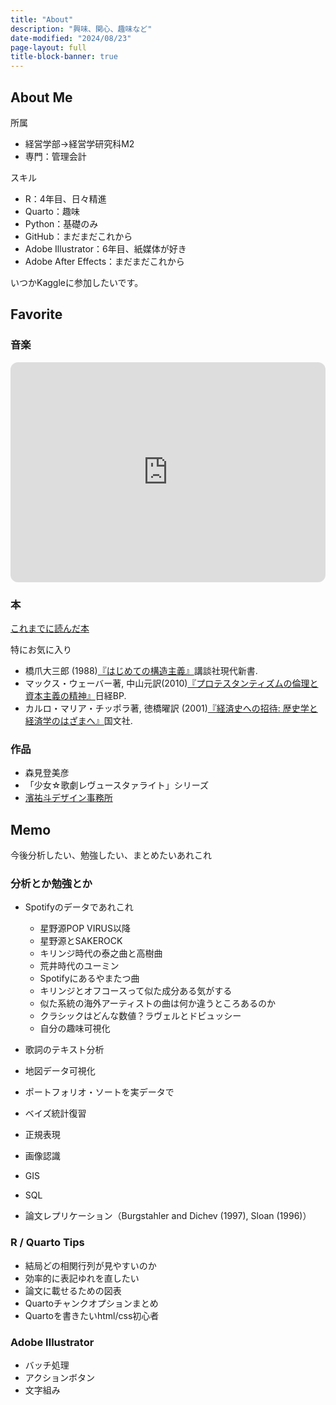 ```yaml
---
title: "About"
description: "興味、関心、趣味など"
date-modified: "2024/08/23"
page-layout: full
title-block-banner: true
---
```


## About Me

所属

- 経営学部→経営学研究科M2
- 専門：管理会計

スキル

- R：4年目、日々精進
- Quarto：趣味
- Python：基礎のみ
- GitHub：まだまだこれから
- Adobe Illustrator：6年目、紙媒体が好き
- Adobe After Effects：まだまだこれから

いつかKaggleに参加したいです。

## Favorite

### 音楽

<iframe style="border-radius:12px" src="https://open.spotify.com/embed/playlist/3PeN36P94esALkSaadtn2H?utm_source=generator&theme=0" width="100%" height="352" frameBorder="0" allowfullscreen="" allow="autoplay; clipboard-write; encrypted-media; fullscreen; picture-in-picture" loading="lazy"></iframe>


### 本

[これまでに読んだ本](https://bookmeter.com/users/466784)

特にお気に入り

- 橋爪大三郎 (1988)[『はじめての構造主義』](https://bookclub.kodansha.co.jp/product?item=0000146360)講談社現代新書.
- マックス・ウェーバー著, 中山元訳(2010)[『プロテスタンティズムの倫理と資本主義の精神』](https://bookplus.nikkei.com/atcl/catalog/10/P47910/)日経BP.
- カルロ・マリア・チッポラ著, 徳橋曜訳 (2001)[『経済史への招待: 歴史学と経済学のはざまへ』](https://www.kinokuniya.co.jp/f/dsg-01-9784772004848)国文社.



### 作品

- 森見登美彦
- 「少女☆歌劇レヴュースタァライト」シリーズ
- [濱祐斗デザイン事務所](http://www.hama-design.com/)


## Memo

今後分析したい、勉強したい、まとめたいあれこれ

### 分析とか勉強とか

- Spotifyのデータであれこれ

    - 星野源POP VIRUS以降
    - 星野源とSAKEROCK
    - キリンジ時代の泰之曲と高樹曲
    - 荒井時代のユーミン
    - Spotifyにあるやまたつ曲
    - キリンジとオフコースって似た成分ある気がする
    - 似た系統の海外アーティストの曲は何か違うところあるのか
    - クラシックはどんな数値？ラヴェルとドビュッシー
    - 自分の趣味可視化

- 歌詞のテキスト分析
- 地図データ可視化
- ポートフォリオ・ソートを実データで
- ベイズ統計復習
- 正規表現
- 画像認識
- GIS
- SQL
- 論文レプリケーション（Burgstahler and Dichev (1997), Sloan (1996)）

### R / Quarto Tips

- 結局どの相関行列が見やすいのか
- 効率的に表記ゆれを直したい
- 論文に載せるための図表
- Quartoチャンクオプションまとめ
- Quartoを書きたいhtml/css初心者

### Adobe Illustrator

- バッチ処理
- アクションボタン
- 文字組み

